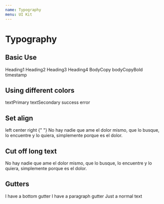 ```yaml
---
name: Typography
menu: UI Kit
---
```



# Typography

## Basic Use

<Playground>
  <HorizontalGutter>
    <Typography variant="heading1">Heading1</Typography>
    <Typography variant="heading2">Heading2</Typography>
    <Typography variant="heading3">Heading3</Typography>
    <Typography variant="heading4">Heading4</Typography>
    <Typography variant="bodyCopy">BodyCopy</Typography>
    <Typography variant="bodyCopyBold">bodyCopyBold</Typography>
    <Typography variant="timestamp">timestamp</Typography>
  </HorizontalGutter>
</Playground>

## Using different colors

<Playground>
  <HorizontalGutter>
    <Typography color="textPrimary">textPrimary</Typography>
    <Typography color="textSecondary">textSecondary</Typography>
    <Typography color="success">success</Typography>
    <Typography color="error">error</Typography>
  </HorizontalGutter>
</Playground>

## Set align

<Playground>
  <HorizontalGutter style={{ width: "200px" }}>
    <Typography align="left">left</Typography>
    <Typography align="center">center</Typography>
    <Typography align="right">right</Typography>
    <Typography align="justify">
      {" "}
      No hay nadie que ame el dolor mismo, que lo busque, lo encuentre y lo
      quiera, simplemente porque es el dolor.
    </Typography>
  </HorizontalGutter>
</Playground>

## Cut off long text

<Playground>
  <Typography noWrap style={{ width: "200px" }}>
    No hay nadie que ame el dolor mismo, que lo busque, lo encuentre y lo
    quiera, simplemente porque es el dolor.
  </Typography>
</Playground>

## Gutters

<Playground>
  <Typography gutterBottom>I have a bottom gutter</Typography>
  <Typography paragraph>I have a paragraph gutter</Typography>
  <Typography>Just a normal text</Typography>
</Playground>
